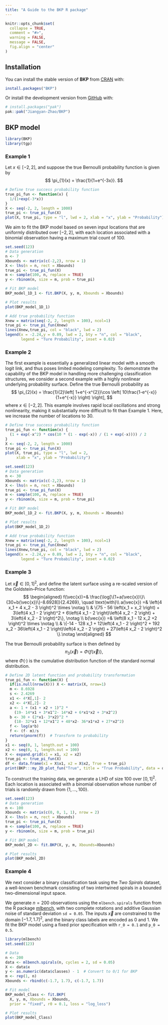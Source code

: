```yaml
---
title: "A Guide to the BKP R package"
---
```


```r
knitr::opts_chunk$set(
  collapse = TRUE,
  comment = "#>",
  warning = FALSE,
  message = FALSE,
  fig.align = "center"
)
```


## Installation

You can install the stable version of **BKP** from [CRAN](https://CRAN.R-project.org/package=BKP) with:

```r
install.packages("BKP")
```

Or install the development version from [GitHub](https://github.com/Jiangyan-Zhao/BKP) with:

```r
# install.packages("pak")
pak::pak("Jiangyan-Zhao/BKP")
```

## BKP model

```r
library(BKP)
library(tgp)
```


### Example 1

Let $x\in[-2,2]$, and suppose the true Bernoulli probability function is given by
$$
\pi_{1}(x) = \frac{1}{1+e^{-3x}}.
$$

```r
# Define true success probability function
true_pi_fun <- function(x) {
  1/(1+exp(-3*x))
}
X <- seq(-2, 2, length = 1000)
true_pi <- true_pi_fun(X)
plot(X, true_pi, type = "l", lwd = 2, xlab = "x", ylab = "Probability")
```

We aim to fit the BKP model based on seven input locations that are uniformly distributed over $[-2,2]$, with each location associated with a binomial observation having a maximum trial count of 100.

```r
set.seed(123)
# Data generation
n <- 7
Xbounds <- matrix(c(-2,2), nrow = 1)
X <- lhs(n = n, rect = Xbounds)
true_pi <- true_pi_fun(X)
m <- sample(100, n, replace = TRUE)
y <- rbinom(n, size = m, prob = true_pi)

# Fit BKP model
BKP_model_1D_1 <- fit.BKP(X, y, m, Xbounds = Xbounds)

# Plot results
plot(BKP_model_1D_1)

# Add true probability function
Xnew = matrix(seq(-2, 2, length = 100), ncol=1)
true_pi <- true_pi_fun(Xnew)
lines(Xnew,true_pi, col = "black", lwd = 2)
legend(x = -2.24,y = 0.89, lwd = 2, bty = "n", col = "black",
       legend = "Ture Probability", inset = 0.02)
```


### Example 2

The first example is essentially a generalized linear model with a smooth logit link, and thus poses limited modeling complexity. To demonstrate the capability of the BKP model in handling more challenging classification structures, we consider a second example with a highly nonlinear underlying probability surface. Define the true Bernoulli probability as
$$
\pi_{2}(x) = \frac{1}{2}\left[ 1+e^{-x^{2}}\cos \left( 10\frac{1-e^{-x}}{1+e^{-x}} \right) \right],
$$
where $x \in [-2,2]$. This example involves rapid local oscillations and strong nonlinearity, making it substantially more difficult to fit than Example 1. Here, we increase the number of locations to 30.

```r
# Define true success probability function
true_pi_fun <- function(x) {
  (1 + exp(-x^2) * cos(10 * (1 - exp(-x)) / (1 + exp(-x)))) / 2
}
X <- seq(-2, 2, length = 1000)
true_pi <- true_pi_fun(X)
plot(X, true_pi, type = "l", lwd = 2,
     xlab = "x", ylab = "Probability")
```


```r
set.seed(123)
# Data generation
n <- 30
Xbounds <- matrix(c(-2,2), nrow = 1)
X <- lhs(n = n, rect = Xbounds)
true_pi <- true_pi_fun(X)
m <- sample(100, n, replace = TRUE)
y <- rbinom(n, size = m, prob = true_pi)

# Fit BKP model
BKP_model_1D_2 <- fit.BKP(X, y, m, Xbounds = Xbounds)

# Plot results
plot(BKP_model_1D_2)

# Add true probability function
Xnew = matrix(seq(-2, 2, length = 100), ncol=1)
true_pi <- true_pi_fun(Xnew)
lines(Xnew,true_pi, col = "black", lwd = 2)
legend(x = -2.24,y = 0.89, lwd = 2, bty = "n", col = "black",
       legend = "Ture Probability", inset = 0.02)
```

### Example 3

Let $\vec{x} \in [0,1]^2$, and define the latent surface using a re-scaled version of the Goldstein–Price function:
$$
\begin{aligned}
	f(\vec{x})=& \frac{\log[\{1+a(\vec{x})\}\{30+b(\vec{x})\}-8.6928]}{2.4269}, \quad \text{with}\\
	a(\vec{x}) =& \left(4 x_1 + 4 x_2 - 3 \right)^2  \times  \notag  \\
	& \{75 - 56 \left(x_1 + x_2 \right) + 3\left(4 x_1 - 2 \right)^2 + 6\left(4 x_1 - 2 \right)\left(4 x_2 - 2 \right) + 3\left(4 x_2 - 2 \right)^2\}, \notag \\
	b(\vec{x}) =& \left(8 x_1 - 12 x_2 +2 \right)^2 \times \notag \\
	& \{-14 - 128 x_1 + 12\left(4 x_1 - 2 \right)^2 + 192 x_2 - 36\left(4 x_1 - 2 \right)\left(4 x_2 - 2 \right) + 27\left(4 x_2 - 2 \right)^2 \}.\notag 
\end{aligned}
$$

The true Bernoulli probability surface is then defined by 
$$
	\pi_3(\vec{x}) = \Phi\{f(\vec{x})\}, 
$$
where $\Phi(\cdot)$ is the cumulative distribution function of the standard normal distribution. 

```r
# Define 2D latent function and probability transformation
true_pi_fun <- function(X) {
  if(is.null(nrow(X))) X <- matrix(X, nrow=1)
  m <- 8.6928
  s <- 2.4269
  x1 <- 4*X[,1]- 2
  x2 <- 4*X[,2]- 2
  a <- 1 + (x1 + x2 + 1)^2 *
    (19- 14*x1 + 3*x1^2- 14*x2 + 6*x1*x2 + 3*x2^2)
  b <- 30 + (2*x1- 3*x2)^2 *
    (18- 32*x1 + 12*x1^2 + 48*x2- 36*x1*x2 + 27*x2^2)
  f <- log(a*b)
  f <- (f- m)/s
  return(pnorm(f))  # Transform to probability
}
x1 <- seq(0, 1, length.out = 100)
x2 <- seq(0, 1, length.out = 100)
X <- expand.grid(x1 = x1, x2 = x2)
true_pi <- true_pi_fun(X)
df <- data.frame(x1 = X$x1, x2 = X$x2, True = true_pi)
print(BKP:::my_2D_plot_fun("True", title = "True Probability", data = df))
```

To construct the training data, we generate a LHD of size $100$ over $[0,1]^2$. Each location is associated with a binomial observation whose number of trials is randomly drawn from $\{1, \dots, 100\}$.

```r
set.seed(123)
# Data generation
n <- 100
Xbounds <- matrix(c(0, 0, 1, 1), nrow = 2)
X <- lhs(n = n, rect = Xbounds)
true_pi <- true_pi_fun(X)
m <- sample(100, n, replace = TRUE)
y <- rbinom(n, size = m, prob = true_pi)

# Fit BKP model
BKP_model_2D <- fit.BKP(X, y, m, Xbounds=Xbounds)

# Plot results
plot(BKP_model_2D)
```

### Example 4

We next consider a binary classification task using the *Two Spirals* dataset, a well-known benchmark consisting of two intertwined spirals in a bounded two-dimensional input space. 

We generate $n = 200$ observations using the `mlbench.spirals` function from the R package [mlbench](https://CRAN.R-project.org/package=mlbench), with two complete rotations and additive Gaussian noise of standard deviation `sd = 0.05`. The inputs $\vec{x}$ are constrained to the domain $[-1.7, 1.7]^2$, and the binary class labels are encoded as 0 and 1. We fit the BKP model using a fixed prior specification with `r_0 = 0.1` and `p_0 = 0.5`.

```r
library(mlbench) 
set.seed(123)

# Data
n <- 200
data <- mlbench.spirals(n, cycles = 2, sd = 0.05)
X <- data$x
y <- as.numeric(data$classes) - 1  # Convert to 0/1 for BKP
m <- rep(1, n)
Xbounds <- rbind(c(-1.7, 1.7), c(-1.7, 1.7))

# Fit model
BKP_model_Class <- fit.BKP(
  X, y, m, Xbounds = Xbounds,
  prior = "fixed", r0 = 0.1, loss = "log_loss")

# Plot results
plot(BKP_model_Class)
```
